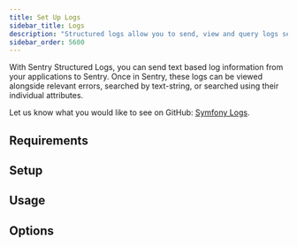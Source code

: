 ```yaml
---
title: Set Up Logs
sidebar_title: Logs
description: "Structured logs allow you to send, view and query logs sent from your applications within Sentry."
sidebar_order: 5600
---
```


<Include name="feature-stage-beta-logs.mdx" />

With Sentry Structured Logs, you can send text based log information from your applications to Sentry. Once in Sentry, these logs can be viewed alongside relevant errors, searched by text-string, or searched using their individual attributes.

<Alert title="Looking for Symfony?">

Let us know what you would like to see on GitHub: [Symfony Logs](https://github.com/getsentry/sentry-symfony/issues/925).

</Alert>

## Requirements

<PlatformContent includePath="logs/requirements" />

## Setup

<PlatformContent includePath="logs/setup" />

## Usage

<PlatformContent includePath="logs/usage" />

## Options

<PlatformContent includePath="logs/options" />
